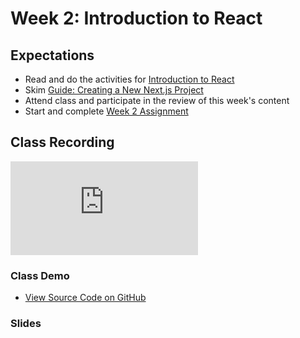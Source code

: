 # Week 2: Introduction to React

## Expectations

- Read and do the activities for [Introduction to React](/week-2/react)
- Skim [Guide: Creating a New Next.js Project](/guides-and-references/creating-new-nextjs-project)
- Attend class and participate in the review of this week's content
- Start and complete [Week 2 Assignment](/week-2/assignment)

## Class Recording

<iframe
  style={{ width: "100%", aspectRatio: "16/9" }}
  src="https://www.youtube.com/embed/dv1nON5s2_w?si=aI-Pws_GhdC4nQ8H"
  title="YouTube video player"
  frameBorder="0"
  allow="accelerometer; autoplay; clipboard-write; encrypted-media; gyroscope; picture-in-picture; web-share"
  allowFullScreen="allowFullScreen"
></iframe>

### Class Demo

- [View Source Code on GitHub](https://github.com/warsylewicz/webdev2-demos/tree/master/app/week-2)

### Slides


<Slideshow file="/week-2/slides" />
